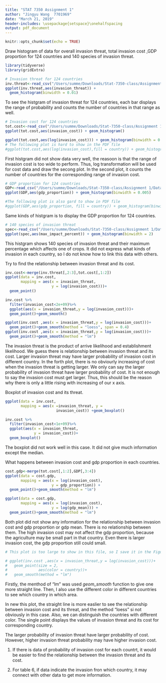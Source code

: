 ```yaml
---
title: "STAT 7350 Assignment 1"
author: "Jingyu Wang  7701969"
date: "March 21, 2019"
header-includes: \usepackage{setspace}\onehalfspacing
output: pdf_document
---
```


```r
knitr::opts_chunk$set(echo = TRUE)
```

\textbf{1. Identify a question}

\textbf{2. Interact with the data}

\textbf{Question 1: \quad} Draw histogram of data for overall invasion threat, total invasion cost ,GDP proportion for 124 countries and 140 species of invasion threat. 

```r
library(tidyverse)
library(gridExtra)

# Invasion threat for 124 countries
inv.threat<-read_csv("/Users/summe/Downloads/Stat-7350-class/Assignment 1/Data/table_1.csv")
ggplot(inv.threat,aes(invasion_threat)) +
  geom_histogram(binwidth = 0.01)
```

To see the histgram of invasion threat for 124 countries, each bar displays the range of probability and counts the number of countries in that range as well.

```r
# Invasion cost for 124 countries
tot.cost<-read_csv("/Users/summe/Downloads/Stat-7350-class/Assignment 1/Data/table_2.csv")
ggplot(tot.cost,aes(invasion_cost)) + geom_histogram()

ggplot(tot.cost,aes(log(invasion_cost))) + geom_histogram(binwidth = 0.1)
# The following plot is hard to show in the PDF file
#ggplot(tot.cost,aes(log(invasion_cost),fill = country)) + geom_histogram()
```

First histgram did not show data very well, the reasoon is that the range of invasion cost is too wide to perform. Thus, log transformation will be used for cost data and draw the secong plot. In the second plot, it counts the number of countries for the corresponding range of invasion cost. 

```r
# GDP proportion for 124 countries
GDP<-read_csv("/Users/summe/Downloads/Stat-7350-class/Assignment 1/Data/table_3.csv")
ggplot(GDP,aes(gdp_proportion)) + geom_histogram(binwidth = 0.005)

#The following plot is also gard to show in PDF file
#ggplot(GDP,aes(gdp_proportion, fill = country)) + geom_histogram(binwidth = 0.005)
```

Same kinds of histgram is to display the GDP proportion for 124 countries.

```r
# 140 species of invasion threat
spec<-read_csv("/Users/summe/Downloads/Stat-7350-class/Assignment 1/Data/table_6.csv")
ggplot(spec,aes(max_impact_percent)) + geom_histogram(binwidth = 2)
```

This histgram shows 140 species of invasion threat and their maximum percentage which affects one of crops. It did not express what kinds of invasion in each country, so I do not know how to link this data with others. 

\textbf{Question 2: \quad} Try to find the relationship between invasion threat and its cost. 

```r
inv.cost<-merge(inv.threat[,2:3],tot.cost[,1:2])
ggplot(data = inv.cost, 
       mapping = aes(x = invasion_threat,
                     y = log(invasion_cost)))+
  geom_point()

inv.cost %>% 
  filter(invasion_cost<2e+09)%>%
  ggplot(aes(x = invasion_threat,y = log(invasion_cost)))+
  geom_point()+geom_smooth()

ggplot(inv.cost ,aes(x = invasion_threat,y = log(invasion_cost)))+
  geom_point()+geom_smooth(method = "loess", span = 0.4)
ggplot(inv.cost ,aes(x = invasion_threat,y = log(invasion_cost)))+
  geom_point()+geom_smooth(method = "lm")
```

The invasion threat is the product of arrive likelihood and establishment likelihood. We guess there is relationship between invasion threat and its cost. Larger invasion threat may have larger probability of invasion cost in different country. In the forth plot, there is no obviourly increasing of cost when the invasion threat is getting larger. We only can say the larger probability of invasion threat have larger probability of cost. It is not enough to say the invasion cost must get larger. Thus, this should be the reason why there is only a little rising with increasing of our x axis. 

\textbf{Question 3: \quad} Boxplot of invasion cost and its threat. 

```r
ggplot(data = inv.cost,
       mapping = aes(x =invasion_threat, y =
                       invasion_cost)) +geom_boxplot()

inv.cost %>% 
  filter(invasion_cost<1e+09)%>%
  ggplot(aes(x = invasion_threat,
             y = invasion_cost))+
  geom_boxplot()
```

The boxplot did not work well in this case. It did not give much information except the median. 

\textbf{Question 4: \quad} What happens between invasion cost and gdp proportion in each countries. 

```r
cost.gdp<-merge(tot.cost[,1:2],GDP[,3:4])
ggplot(data = cost.gdp, 
       mapping = aes(x = log(invasion_cost),
                     y = gdp_proportion)) + 
  geom_point()+geom_smooth(method = "lm")

ggplot(data = cost.gdp, 
       mapping = aes(x = log(invasion_cost),
                     y = log(gdp_mean))) + 
  geom_point()+geom_smooth(method = "lm")
```

Both plot did not show any information for the relationship between invasion cost and gdp proportion or gdp mean. There is no relationship between them. The high invasion cost may not affect the gdp proportion, because the agriculture may be small part in that country. Even there is larger invasion cost, the gdp proportion still could small. 

\textbf{3. Redraw the most useful graph using principles of effective display }

```r
# This plot is too large to show in this file, so I save it in the Figures file as final plot. 

# ggplot(inv.cost ,aes(x = invasion_threat,y = log(invasion_cost)))+
#   geom_point(size = 2, 
#              aes(color = country))+ 
#   geom_smooth(method = "lm")
```

Firstly, the menthod of "lm" was used *geom_smooth* function to give one more straight line. Then, I also use the different color in different countries to see which country in which area. 

In new this plot, the straight line is more easlier to see the relationship between invasion cost and its threat, and the method "loess" si not obviously in this case. Also, we can distinguish the countries with different color. The single point displays the values of invasion threat and its cost for corresponding country. 

\textbf{4. Save the final graph}

The larger probability of invasion threat have larger probability of cost. However, higher invasion threat probability may have higher invasion cost. 

\textbf{5. Identify follow-up quesions}

1. If there is data of probability of invasion cost for each countrt, it would be easier to find the relationship between the invasion threat and its cost. 

2. For table 6, if data indicate the invasion fron which country, it may connect with other data to get more information. 


